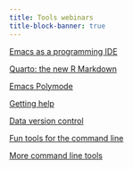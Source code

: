 ```yaml
---
title: Tools webinars
title-block-banner: true
---
```


:::{layout="[[5, 5, 5, 5], [5, 5, 5, -5]]"}

:::{.card .mb-3}

:::{.card-body2}

[Emacs as a programming IDE](wb_emacs_ide.qmd){.card-title-ws .stretched-link}

:::

:::

:::{.card .mb-3}

:::{.card-body2}

[Quarto: the new R Markdown](wb_quarto.qmd){.card-title-ws .stretched-link}

:::

:::

:::{.card .mb-3}

:::{.card-body2}

[Emacs Polymode](wb_emacs_polymode.qmd){.card-title-ws .stretched-link}

:::

:::

:::{.card .mb-3}

:::{.card-body2}

[Getting help](wb_help.qmd){.card-title-ws .stretched-link}

:::

:::

:::{.card .mb-3}

:::{.card-body2}

[Data version control](wb_dvc.qmd){.card-title-ws .stretched-link}

:::

:::

:::{.card .mb-3}

:::{.card-body2}

[Fun tools for the command line](wb_tools1.qmd){.card-title-ws .stretched-link}

:::

:::

:::{.card .mb-3}

:::{.card-body2}

[More command line tools](wb_tools2.qmd){.card-title-ws .stretched-link}

:::

:::

:::
